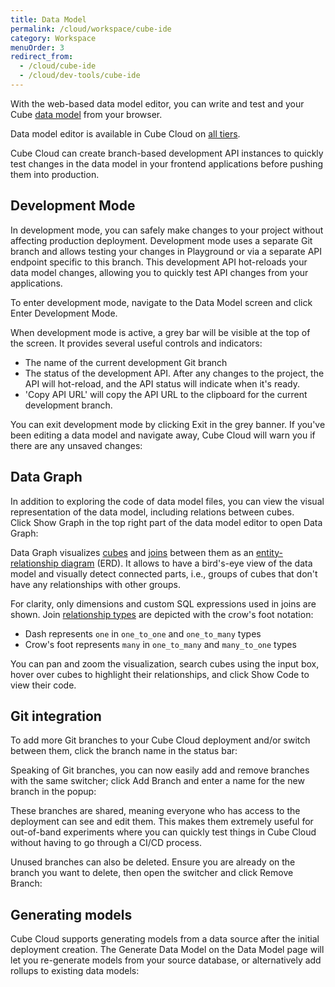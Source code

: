 ```yaml
---
title: Data Model
permalink: /cloud/workspace/cube-ide
category: Workspace
menuOrder: 3
redirect_from:
  - /cloud/cube-ide
  - /cloud/dev-tools/cube-ide
---
```


With the web-based data model editor, you can write and test and your Cube
[data model][ref-data-modeling] from your browser.

<SuccessBox>

Data model editor is available in Cube Cloud on [all tiers](https://cube.dev/pricing).

</SuccessBox>

Cube Cloud can create branch-based development API instances to quickly test
changes in the data model in your frontend applications before pushing them into
production.

<LoomVideo url="https://www.loom.com/embed/101b6291b0ba4d1d8982faa3b8c5bd55" />

## Development Mode

In development mode, you can safely make changes to your project without
affecting production deployment. Development mode uses a separate Git branch and
allows testing your changes in Playground or via a separate API endpoint
specific to this branch. This development API hot-reloads your data model
changes, allowing you to quickly test API changes from your applications.

To enter development mode, navigate to the <Btn>Data Model</Btn> screen and
click <Btn>Enter Development Mode</Btn>.

<Screenshot src="https://ucarecdn.com/f96a2b0e-a413-4126-84ef-45e73acbb5e0/"/>

When development mode is active, a grey bar will be visible at the top of the
screen. It provides several useful controls and indicators:

- The name of the current development Git branch
- The status of the development API. After any changes to the project, the API
  will hot-reload, and the API status will indicate when it's ready.
- 'Copy API URL' will copy the API URL to the clipboard for the current
  development branch.

<Screenshot src="https://ucarecdn.com/915e829d-39a7-4d65-b5d4-678bc7545a6f/"/>

You can exit development mode by clicking <Btn>Exit</Btn> in the grey banner. If
you've been editing a data model and navigate away, Cube Cloud will warn you if
there are any unsaved changes:

<Screenshot
  src="https://ucarecdn.com/67b8e943-0043-4398-84fc-91d83765ed10/"
  alt="Unsaved changes warning modal"
/>

## Data Graph

In addition to exploring the code of data model files, you can view the
visual representation of the data model, including relations between cubes.
Click&nbsp;<Btn>Show Graph</Btn> in the top right part of the data model
editor to open Data Graph:

<Screenshot src="https://ucarecdn.com/30b7fa8c-fb9f-43fb-af1d-4ef98aae2829/"/>

Data Graph visualizes [cubes][ref-cubes] and [joins][ref-joins] between them
as an [entity-relationship diagram][wiki-erd] (ERD). It allows to have a
bird's-eye view of the data model and visually detect connected parts, i.e.,
groups of cubes that don't have any relationships with other groups.

For clarity, only dimensions and custom SQL expressions used in joins are
shown. Join [relationship types][ref-join-types] are depicted with the crow's foot
notation:

- Dash represents `one` in `one_to_one` and `one_to_many` types
- Crow's foot represents `many` in `one_to_many` and `many_to_one` types

You can pan and zoom the visualization, search cubes using the input box,
hover over cubes to highlight their relationships, and
click&nbsp;<Btn>Show Code</Btn> to view their code.

## Git integration

To add more Git branches to your Cube Cloud deployment and/or switch between
them, click the branch name in the status bar:

<Screenshot
  src="https://ucarecdn.com/a3ea164f-b93c-4c83-b7a3-697dd025b74a/"
  alt="Branch switcher"
/>

Speaking of Git branches, you can now easily add and remove branches with the
same switcher; click <Btn>Add Branch</Btn> and enter a name for the new branch
in the popup:

<Screenshot
  src="https://ucarecdn.com/15ea528f-4a54-40a1-83c7-2f67738a3e8b/"
  alt="Create a new branch"
/>

These branches are shared, meaning everyone who has access to the deployment can
see and edit them. This makes them extremely useful for out-of-band experiments
where you can quickly test things in Cube Cloud without having to go through a
CI/CD process.

Unused branches can also be deleted. Ensure you are already on the branch you
want to delete, then open the switcher and click <Btn>Remove Branch</Btn>:

<Screenshot
  src="https://ucarecdn.com/f1d37fe6-a6ae-4d78-a801-133639daf1ec/"
  alt="Delete a branch"
/>

## Generating models

Cube Cloud supports generating models from a data source after the initial
deployment creation. The <Btn>Generate Data Model</Btn> on the <Btn>Data
Model</Btn> page will let you re-generate models from your source database, or
alternatively add rollups to existing data models:

<Screenshot
  src="https://ucarecdn.com/b83b8b21-7894-4363-9b0e-5f390b50cd6f/"
  alt="Generate rollups or data model modal"
/>

[ref-data-modeling]: /schema/getting-started
[ref-cubes]: /schema/reference/cube
[ref-joins]: /schema/reference/joins
[ref-join-types]: /schema/reference/joins#parameters-relationship
[wiki-erd]: https://en.wikipedia.org/wiki/Entity–relationship_model